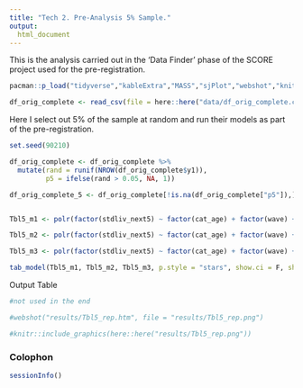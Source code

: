 ```yaml
---
title: "Tech 2. Pre-Analysis 5% Sample."
output:
  html_document
---
```


This is the analysis carried out in the 'Data Finder' phase of the SCORE project used for the pre-registration.

```r
pacman::p_load("tidyverse","kableExtra","MASS","sjPlot","webshot","knitr")
```


```r
df_orig_complete <- read_csv(file = here::here("data/df_orig_complete.csv"))
```



Here I select out 5% of the sample at random and run their models as part of the pre-registration.

```r

set.seed(90210)

df_orig_complete <- df_orig_complete %>%
  mutate(rand = runif(NROW(df_orig_complete$y1)),
         p5 = ifelse(rand > 0.05, NA, 1))

df_orig_complete_5 <- df_orig_complete[!is.na(df_orig_complete["p5"]),]



```


```r
Tbl5_m1 <- polr(factor(stdliv_next5) ~ factor(cat_age) + factor(wave) + factor(cat_age)*factor(wave), data = df_orig_complete_5, Hess = T)

Tbl5_m2 <- polr(factor(stdliv_next5) ~ factor(cat_age) + factor(wave) + factor(cat_age)*factor(wave) + female + factor(education) + factor(EGP6) + factor(income), data = df_orig_complete_5, Hess = T)

Tbl5_m3 <- polr(factor(stdliv_next5) ~ factor(cat_age) + factor(wave) + factor(cat_age)*factor(wave) + female + factor(education) + factor(EGP6) + factor(income) + pensions + unemployed + car_owner + factor(cntry), data = df_orig_complete_5, Hess = T)

tab_model(Tbl5_m1, Tbl5_m2, Tbl5_m3, p.style = "stars", show.ci = F, show.loglik = T,  pred.labels = c("k1","k2","k3","k4","Age 30-44","Age 44-59","Age >60","Year 2007","Age 30-44*year'07", "Age 44-59*year'07", "Age >60*year'07", "Female", "Educ mid", "Educ high" ,"EGP: routine non-man", "EGP: Self", "EGP: Skilled", "EGP: Unskilled", "EGP: Farmers", "EGP: Never had a job", "Income mid", "Income high","Income missing", "Pensions and benefits","Unemployed", "Car","bulgaria", "czech", "estonia", "hungary","latvia", "lithuania", "moldova","poland", "romania", "russia","slovakia", "ukraine"), file = "results/Tbl5_rep.htm")

```

Output Table

```r
#not used in the end

#webshot("results/Tbl5_rep.htm", file = "results/Tbl5_rep.png")

#knitr::include_graphics(here::here("results/Tbl5_rep.png"))
```

### Colophon

```r
sessionInfo()
```

